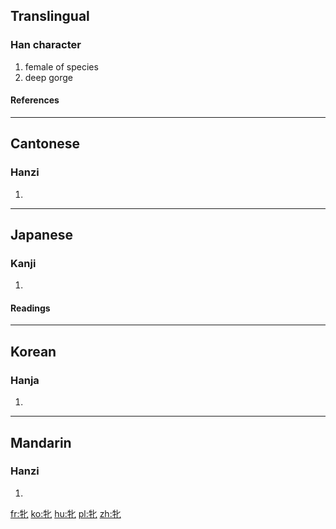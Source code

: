 ==Translingual==
===Han character===
{{Han char|rn=93|rad=牛|as=02|sn=6|four=2151<sub>0</sub>|canj=竹手心 (HQP)}}
# female of species
# deep gorge
====References====
{{Han ref|kx=0697.020|dkj=19925|dj=1109.010|hdz=31800.040|uh=725D|ud=29277|bh=A6C9|bd=42697}}

----
==Cantonese==
===Hanzi===
{{yue-hanzi|jyut=|y=pan5}}
# {{defn|Cantonese}}

----
==Japanese==
===Kanji===
{{ja-kanji|grade=|rs=牛02}}
# {{defn|Japanese}} 
====Readings====
{{ja-readings|on=[[ひん]] (hin)|kun=[[めす]] (mesu)}}

----
==Korean==
===Hanja===
{{ko-hanja|hangeul=빈|eumhun=|rv=bin|mr=pin|y=pin}}
# {{defn|Korean}}

----
==Mandarin==
===Hanzi===
{{cmn-hanzi|pin=[[pìn]] ([[pin4]])|wg=p'in<sup>4</sup>}}
# {{defn|Mandarin}}

[[fr:牝]]
[[ko:牝]]
[[hu:牝]]
[[pl:牝]]
[[zh:牝]]
